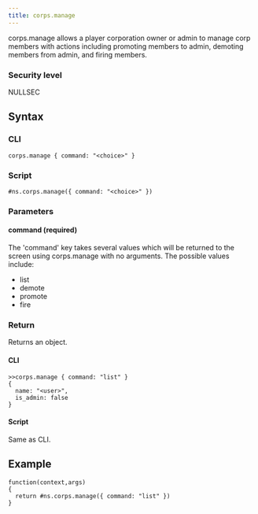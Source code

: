 ```yaml
---
title: corps.manage
---
```


corps.manage allows a player corporation owner or admin to manage corp members with actions including promoting members to admin, demoting members from admin, and firing members.

### Security level

NULLSEC

## Syntax

### CLI

```
corps.manage { command: "<choice>" }
```

### Script

```
#ns.corps.manage({ command: "<choice>" })
```

### Parameters

#### command (required)

The 'command' key takes several values which will be returned to the screen using corps.manage with no arguments. The possible values include:

- list
- demote
- promote
- fire

### Return

Returns an object.

#### CLI

```
>>corps.manage { command: "list" }
{
  name: "<user>",
  is_admin: false
}
```

#### Script

Same as CLI.

## Example

```
function(context,args)
{
  return #ns.corps.manage({ command: "list" })
}
```
